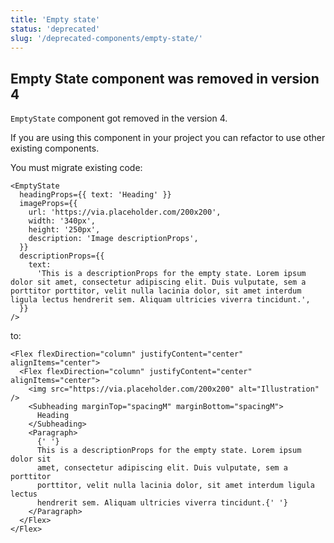 ```yaml
---
title: 'Empty state'
status: 'deprecated'
slug: '/deprecated-components/empty-state/'
---
```


## Empty State component was removed in version 4

`EmptyState` component got removed in the version 4.

If you are using this component in your project you can refactor to use other existing components.

You must migrate existing code:

```tsx static=true
<EmptyState
  headingProps={{ text: 'Heading' }}
  imageProps={{
    url: 'https://via.placeholder.com/200x200',
    width: '340px',
    height: '250px',
    description: 'Image descriptionProps',
  }}
  descriptionProps={{
    text:
      'This is a descriptionProps for the empty state. Lorem ipsum dolor sit amet, consectetur adipiscing elit. Duis vulputate, sem a porttitor porttitor, velit nulla lacinia dolor, sit amet interdum ligula lectus hendrerit sem. Aliquam ultricies viverra tincidunt.',
  }}
/>
```

to:

```tsx
<Flex flexDirection="column" justifyContent="center" alignItems="center">
  <Flex flexDirection="column" justifyContent="center" alignItems="center">
    <img src="https://via.placeholder.com/200x200" alt="Illustration" />
    <Subheading marginTop="spacingM" marginBottom="spacingM">
      Heading
    </Subheading>
    <Paragraph>
      {' '}
      This is a descriptionProps for the empty state. Lorem ipsum dolor sit
      amet, consectetur adipiscing elit. Duis vulputate, sem a porttitor
      porttitor, velit nulla lacinia dolor, sit amet interdum ligula lectus
      hendrerit sem. Aliquam ultricies viverra tincidunt.{' '}
    </Paragraph>
  </Flex>
</Flex>
```

